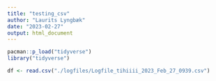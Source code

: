 ```yaml
---
title: "testing_csv"
author: "Laurits Lyngbæk"
date: "2023-02-27"
output: html_document
---
```


```r
pacman::p_load("tidyverse")
library("tidyverse")
```

```r
df <- read.csv("./logfiles/Logfile_tihiiii_2023_Feb_27_0939.csv")
```


